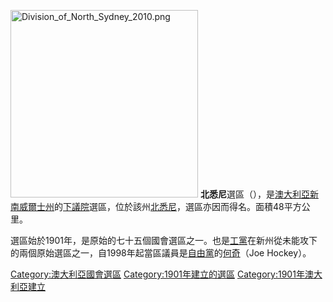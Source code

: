[[File:Division_of_North_Sydney_2010.png|300px]]
'''北悉尼'''選區（{{lang-en|Division of North Sydney}}），是[[澳大利亞|澳大利亞]][[新南威爾士州|新南威爾士州]]的[[澳大利亞下議院|下議院]]選區，位於該州[[北悉尼|北悉尼]]，選區亦因而得名。面積48平方公里。

選區始於1901年，是原始的七十五個國會選區之一。也是[[澳大利亞工黨|工黨]]在新州從未能攻下的兩個原始選區之一，自1998年起當區議員是[[澳大利亞自由黨|自由黨]]的[[何奇|何奇]]（Joe Hockey）。

{{DEFAULTSORT:North Sydney}}
[[Category:澳大利亞國會選區|Category:澳大利亞國會選區]]
[[Category:1901年建立的選區|Category:1901年建立的選區]]
[[Category:1901年澳大利亞建立|Category:1901年澳大利亞建立]]